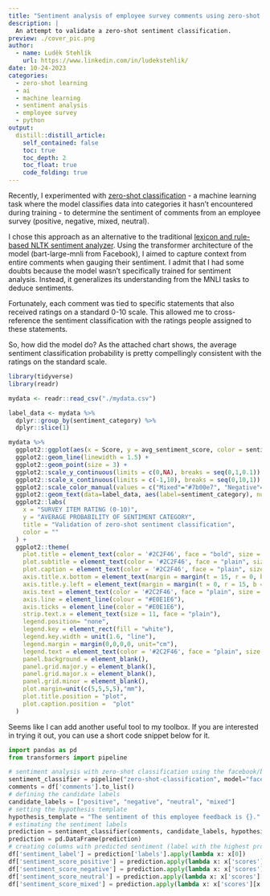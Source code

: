 ```yaml
---
title: "Sentiment analysis of employee survey comments using zero-shot classification"
description: |
  An attempt to validate a zero-shot sentiment classification.
preview: ./cover_pic.png
author:
  - name: Luděk Stehlík
    url: https://www.linkedin.com/in/ludekstehlik/
date: 10-24-2023
categories:
  - zero-shot learning
  - ai
  - machine learning
  - sentiment analysis
  - employee survey
  - python
output:
  distill::distill_article:
    self_contained: false
    toc: true
    toc_depth: 2
    toc_float: true
    code_folding: true
---
```


Recently, I experimented with [zero-shot classification](https://huggingface.co/tasks/zero-shot-classification){target="_blank"} - a machine learning task where the model classifies data into categories it hasn't encountered during training - to determine the sentiment of comments from an employee survey (positive, negative, mixed, neutral).

I chose this approach as an alternative to the traditional [lexicon and rule-based NLTK sentiment analyzer](https://realpython.com/python-nltk-sentiment-analysis/){target="_blank"}. Using the transformer architecture of the model (bart-large-mnli from Facebook), I aimed to capture context from entire comments when gauging their sentiment. I admit that I had some doubts because the model wasn't specifically trained for sentiment analysis. Instead, it generalizes its understanding from the MNLI tasks to deduce sentiments.

Fortunately, each comment was tied to specific statements that also received ratings on a standard 0-10 scale. This allowed me to cross-reference the sentiment classification with the ratings people assigned to these statements.

So, how did the model do? As the attached chart shows, the average sentiment classification probability is pretty compellingly consistent with the ratings on the standard scale.

```r

library(tidyverse)
library(readr)

mydata <- readr::read_csv("./mydata.csv")

label_data <- mydata %>% 
  dplyr::group_by(sentiment_category) %>% 
  dplyr::slice(1)

mydata %>% 
  ggplot2::ggplot(aes(x = Score, y = avg_sentiment_score, color = sentiment_category)) +
  ggplot2::geom_line(linewidth = 1.5) +
  ggplot2::geom_point(size = 3) +
  ggplot2::scale_y_continuous(limits = c(0,NA), breaks = seq(0,1,0.1)) +
  ggplot2::scale_x_continuous(limits = c(-1,10), breaks = seq(0,10,1)) +
  ggplot2::scale_color_manual(values = c("Mixed"="#7b00e7", "Negative"="#db370e", "Neutral"="grey", "Positive"="#208600")) +
  ggplot2::geom_text(data=label_data, aes(label=sentiment_category), nudge_x=-0.5, hjust=0.75, vjust = 0, size = 5, fontface = "bold") +
  ggplot2::labs(
    x = "SURVEY ITEM RATING (0-10)",
    y = "AVERAGE PROBABILITY OF SENTIMENT CATEGORY",
    title = "Validation of zero-shot sentiment classification",
    color = ""
  ) +
  ggplot2::theme(
    plot.title = element_text(color = '#2C2F46', face = "bold", size = 18, margin=margin(0,0,12,0)),
    plot.subtitle = element_text(color = '#2C2F46', face = "plain", size = 15, margin=margin(0,0,20,0)),
    plot.caption = element_text(color = '#2C2F46', face = "plain", size = 11, hjust = 0),
    axis.title.x.bottom = element_text(margin = margin(t = 15, r = 0, b = 0, l = 0), color = '#2C2F46', face = "plain", size = 13, lineheight = 16, hjust = 0),
    axis.title.y.left = element_text(margin = margin(t = 0, r = 15, b = 0, l = 0), color = '#2C2F46', face = "plain", size = 13, lineheight = 16, hjust = 1),
    axis.text = element_text(color = '#2C2F46', face = "plain", size = 12, lineheight = 16),
    axis.line = element_line(colour = "#E0E1E6"),
    axis.ticks = element_line(color = "#E0E1E6"),
    strip.text.x = element_text(size = 11, face = "plain"),
    legend.position= "none",
    legend.key = element_rect(fill = "white"),
    legend.key.width = unit(1.6, "line"),
    legend.margin = margin(0,0,0,0, unit="cm"),
    legend.text = element_text(color = '#2C2F46', face = "plain", size = 10, lineheight = 16),
    panel.background = element_blank(),
    panel.grid.major.y = element_blank(),
    panel.grid.major.x = element_blank(),
    panel.grid.minor = element_blank(),
    plot.margin=unit(c(5,5,5,5),"mm"), 
    plot.title.position = "plot",
    plot.caption.position =  "plot"
  )

```

Seems like I can add another useful tool to my toolbox. If you are interested in trying it out, you can use a short code snippet below for it.


```python

import pandas as pd
from transformers import pipeline

# sentiment analysis with zero-shot classification using the facebook/bart-large-mnli model
sentiment_classifier = pipeline("zero-shot-classification", model="facebook/bart-large-mnli")
comments = df['comments'].to_list()
# defining the candidate labels 
candidate_labels = ["positive", "negative", "neutral", "mixed"]
# setting the hypothesis template
hypothesis_template = "The sentiment of this employee feedback is {}."
# estimating the sentiment labels
prediction = sentiment_classifier(comments, candidate_labels, hypothesis_template=hypothesis_template)
prediction = pd.DataFrame(prediction)
# creating columns with predicted sentiment (label with the highest probability) and sentiment scores for individual labels  
df['sentiment_label'] = prediction['labels'].apply(lambda x: x[0])
df['sentiment_score_positive'] = prediction.apply(lambda x: x['scores'][x['labels'].index('positive')], axis=1)
df['sentiment_score_negative'] = prediction.apply(lambda x: x['scores'][x['labels'].index('negative')], axis=1)
df['sentiment_score_neutral'] = prediction.apply(lambda x: x['scores'][x['labels'].index('neutral')], axis=1)
df['sentiment_score_mixed'] = prediction.apply(lambda x: x['scores'][x['labels'].index('mixed')], axis=1)

```
